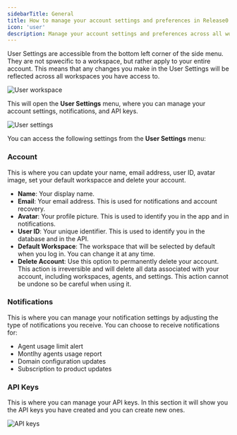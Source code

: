 ```yaml
---
sidebarTitle: General
title: How to manage your account settings and preferences in Release0 across all workspaces
icon: 'user'
description: Manage your account settings and preferences across all workspaces. This guide covers how to access user settings, update your profile, manage notifications, and handle API keys.
---
```


User Settings are accessible from the bottom left corner of the side menu. They are not spwecific to a workspace, but rather apply to your entire account. This means that any changes you make in the User Settings will be reflected across all workspaces you have access to.

<Frame style={{ maxWidth: '400px' }}>
  <img src="/images/user-profile.png" alt="User workspace" />
</Frame>

This will open the **User Settings** menu, where you can manage your account settings, notifications, and API keys.

<Frame style={{ maxWidth: '400px' }}>
  <img src="/images/workspace/user-settings.png" alt="User settings" />
</Frame>

You can access the following settings from the **User Settings** menu:

### Account

This is where you can update your name, email address, user ID, avatar image, set your default workspacce and delete your account.
- **Name**: Your display name.
- **Email**: Your email address. This is used for notifications and account recovery.
- **Avatar**: Your profile picture. This is used to identify you in the app and in notifications.
- **User ID**: Your unique identifier. This is used to identify you in the database and in the API.
- **Default Workspace**: The workspace that will be selected by default when you log in. You can change it at any time.
- **Delete Account**: Use this option to permanently delete your account. This action is irreversible and will delete all data associated with your account, including workspaces, agents, and settings. This action cannot be undone so be careful when using it.


### Notifications

This is where you can manage your notification settings by adjusting the type of notifications you receive. You can choose to receive notifications for:
- Agent usage limit alert
- Montlhy agents usage report
- Domain configuration updates
- Subscription to product updates


### API Keys

This is where you can manage your API keys. In this section it will show you the API keys you have created and you can create new ones.

<Frame style={{ maxWidth: '800px' }}>
  <img src="/images/account/api-keys.png" alt="API keys" />
</Frame>

